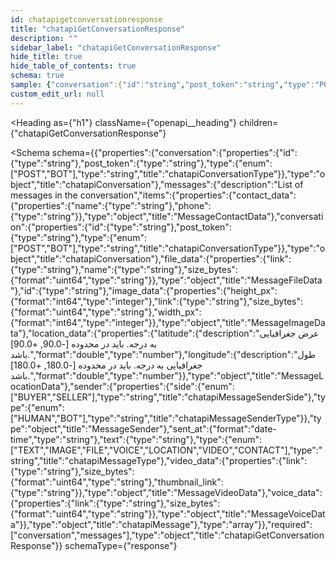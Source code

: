 ```yaml
---
id: chatapigetconversationresponse
title: "chatapiGetConversationResponse"
description: ""
sidebar_label: "chatapiGetConversationResponse"
hide_title: true
hide_table_of_contents: true
schema: true
sample: {"conversation":{"id":"string","post_token":"string","type":"POST"},"messages":[{"contact_data":{"name":"string","phone":"string"},"conversation":{"id":"string","post_token":"string","type":"POST"},"file_data":{"link":"string","name":"string","size_bytes":"string"},"id":"string","image_data":{"height_px":0,"link":"string","size_bytes":"string","width_px":0},"location_data":{"latitude":0,"longitude":0},"sender":{"side":"BUYER","type":"HUMAN"},"sent_at":"2024-07-29T15:51:28.071Z","text":"string","type":"TEXT","video_data":{"link":"string","size_bytes":"string","thumbnail_link":"string"},"voice_data":{"link":"string","size_bytes":"string"}}]}
custom_edit_url: null
---
```



<Heading
  as={"h1"}
  className={"openapi__heading"}
  children={"chatapiGetConversationResponse"}
>
</Heading>





<Schema
  schema={{"properties":{"conversation":{"properties":{"id":{"type":"string"},"post_token":{"type":"string"},"type":{"enum":["POST","BOT"],"type":"string","title":"chatapiConversationType"}},"type":"object","title":"chatapiConversation"},"messages":{"description":"List of messages in the conversation","items":{"properties":{"contact_data":{"properties":{"name":{"type":"string"},"phone":{"type":"string"}},"type":"object","title":"MessageContactData"},"conversation":{"properties":{"id":{"type":"string"},"post_token":{"type":"string"},"type":{"enum":["POST","BOT"],"type":"string","title":"chatapiConversationType"}},"type":"object","title":"chatapiConversation"},"file_data":{"properties":{"link":{"type":"string"},"name":{"type":"string"},"size_bytes":{"format":"uint64","type":"string"}},"type":"object","title":"MessageFileData"},"id":{"type":"string"},"image_data":{"properties":{"height_px":{"format":"int64","type":"integer"},"link":{"type":"string"},"size_bytes":{"format":"uint64","type":"string"},"width_px":{"format":"int64","type":"integer"}},"type":"object","title":"MessageImageData"},"location_data":{"properties":{"latitude":{"description":"عرض جغرافیایی به درجه. باید در محدوده [-90.0, +90.0] باشد.","format":"double","type":"number"},"longitude":{"description":"طول جغرافیایی به درجه. باید در محدوده [-180.0, +180.0] باشد.","format":"double","type":"number"}},"type":"object","title":"MessageLocationData"},"sender":{"properties":{"side":{"enum":["BUYER","SELLER"],"type":"string","title":"chatapiMessageSenderSide"},"type":{"enum":["HUMAN","BOT"],"type":"string","title":"chatapiMessageSenderType"}},"type":"object","title":"MessageSender"},"sent_at":{"format":"date-time","type":"string"},"text":{"type":"string"},"type":{"enum":["TEXT","IMAGE","FILE","VOICE","LOCATION","VIDEO","CONTACT"],"type":"string","title":"chatapiMessageType"},"video_data":{"properties":{"link":{"type":"string"},"size_bytes":{"format":"uint64","type":"string"},"thumbnail_link":{"type":"string"}},"type":"object","title":"MessageVideoData"},"voice_data":{"properties":{"link":{"type":"string"},"size_bytes":{"format":"uint64","type":"string"}},"type":"object","title":"MessageVoiceData"}},"type":"object","title":"chatapiMessage"},"type":"array"}},"required":["conversation","messages"],"type":"object","title":"chatapiGetConversationResponse"}}
  schemaType={"response"}
>
  
</Schema>
            